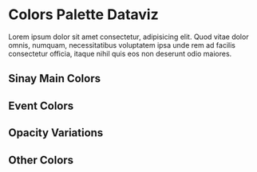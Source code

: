 
<Meta title="Design/Colors" />

# Colors Palette Dataviz

Lorem ipsum dolor sit amet consectetur, adipisicing elit. Quod vitae dolor omnis, numquam, necessitatibus voluptatem ipsa unde rem ad facilis consectetur officia, itaque nihil quis eos non deserunt odio maiores.

## Sinay Main Colors

<ColorPalette>
    <ColorItem
        title="Blue Sinay"
        subtitle="Some description"
        colors={{ Blue: "#10416C" }}
    />
    <ColorItem
        title="Deep Oragne"
        subtitle="Some description"
        colors={{ Orange: "#FF6600" }}
    />
</ColorPalette>

## Event Colors

<ColorPalette>
    <ColorItem
        title="Success"
        subtitle="Some description"
        colors={{ Green: "#2FA84F" }}
    />
    <ColorItem
        title="Warning"
        subtitle="Some description"
        colors={{ Yellow: "#F3AA18" }}
    />
    <ColorItem
        title="Errors"
        subtitle="Some description"
        colors={{ Red: "#EA3D2F" }}
    />
</ColorPalette>

## Opacity Variations

<ColorPalette>
  <ColorItem
    title="Succes"
    subtitle="Some description"
    colors={{ Green: "#2FA84F", Green_90: "#44B161", Green_80: "#59B972", Green_75: "#63BE7B", Green_70: "#6DC284" }}
  />
  <ColorItem
    title="Warning"
    subtitle="Some description"
    colors={{ Yellow: "#F3AA18", Yellow_90: "#F4B22F", Yellow_80: "#F5BB46", Yellow_75: "#F6BF52", Yellow_70: "#F6C35D" }}
  />
  <ColorItem
    title="Errors"
    subtitle="Some description"
    colors={{ Red: "#EA3D2F", Red_90: "#EC5144", Red_80: "#EE6458", Red_75: "#EF6E63", Red_70: "#F0776D" }}
  />
</ColorPalette>

## Other Colors

<ColorPalette>
    <ColorItem
        title="Palette 3"
        subtitle="Some description"
        colors={{
            Atenao_Blue: "#10416C",
            Mulberry: "#C94B87",
            Cheese: "#FFA600",
        }}
    />
    <ColorItem
        title="Palette 4"
        subtitle="Some description"
        colors={{
            Atenao_Blue: "#10416C",
            Razzmic_Berry: "#8F4C91",
            Fiery_Rose: "#F3576B",
            Cheese: "#FFA600",
        }}
    />
    <ColorItem
        title="Palette 5"
        subtitle="Some description"
        colors={{
            Atenao_Blue: "#10416C",
            Dark_Lavender: "#704C8F",
            Mulberry: "#C94B87",
            Pastel_Red: "#FF6659",
            Cheese: "#FFA600",
        }}
    />
    <ColorItem
        title="Palette 6"
        subtitle="Some description"
        colors={{
            Atenao_Blue: "#10416C",
            Cyber_Grape: "#5D4B8B",
            Mystic_Maroon: "#A74B90",
            Dark_Pink: "#E55078",
            Outrageous_Orange: "#FF714D",
            Cheese: "#FFA600",
        }}
    />
    <ColorItem
        title="Palette 7"
        subtitle="Some description"
        colors={{
            Atenao_Blue: "#10416C",
            Purple_Navy: "#504A87",
            Razzmic_Berry: "#8F4C91",
            Mulberry: "#C94B87",
            Fiery_Rose: "#F3576B",
            Mango_Tango: "#FF7944",
            Cheese: "#FFA600",
        }}
    />
    <ColorItem
        title="Palette 8"
        subtitle="Some description"
        colors={{
            Atenao_Blue: "#10416C",
            Purple_Navy: "#504A87",
            Dark_Lavender: "#704C8F",
            Red_Violet: "#B14B8E",
            Fandango_Pink: "#DD4E7D",
            Pastel_Red: "#FF6659",
            Mango_Tango: "#FF7944",
            Cheese: "#FFA600",
        }}
    />
</ColorPalette>

<!-- <ColorPalette>
  <ColorItem
    title="theme.color.greyscale"
    subtitle="Some of the greys"
    colors={{ White: "#FFFFFF", Alabaster: "#F8F8F8", Concrete: "#F3F3F3" }}
  />
  <ColorItem
    title="theme.color.primary"
    subtitle="Coral"
    colors={{ WildWatermelon: "#FF4785" }}
  />
  <ColorItem
    title="theme.color.secondary"
    subtitle="Ocean"
    colors={{ DodgerBlue: "#1EA7FD" }}
  />
  <ColorItem
    title="theme.color.positive"
    subtitle="Green"
    colors={{
      Apple: "rgba(102,191,60,1)",
      Apple80: "rgba(102,191,60,.8)",
      Apple60: "rgba(102,191,60,.6)",
      Apple30: "rgba(102,191,60,.3)",
    }}
  />
</ColorPalette> -->
